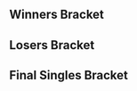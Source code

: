 {{DISPLAYTITLE:Heart of Melee 2: Singles Bracket}}{{SetGame|melee}}
{{tabs static
|name1=Overview
|link1=Heart of Melee/2
|name2=Singles Bracket
|link2=Heart of Melee/2/Singles Bracket
|This=2
}}<!-- Generated with http://tournament-nub.rhcloud.com/toliquipedia name=hogmelee2 -->

==Winners Bracket==
{{64DEWBracketA
|r1m1p1=Professor Pro |r1m1p1flag=gb |r1m1p1score=W |r1m1win=1
|r1m1p2=Bye |r1m1p2flag= |r1m1p2score=-

|r1m2p1=crimsonnight |r1m2p1flag= |r1m2p1score=2 |r1m2win=1
|r1m2p2=syke |r1m2p2flag= |r1m2p2score=0

|r1m3p1=the lengman |r1m3p1flag= |r1m3p1score=W |r1m3win=1
|r1m3p2=Bye |r1m3p2flag= |r1m3p2score=-

|r1m4p1=luigimitsu |r1m4p1flag= |r1m4p1score=W |r1m4win=1
|r1m4p2=Bye |r1m4p2flag= |r1m4p2score=-

|r1m5p1=Manyula |r1m5p1flag=gb |r1m5p1score=W |r1m5win=1
|r1m5p2=Bye |r1m5p2flag= |r1m5p2score=-

|r1m6p1=goose |r1m6p1flag= |r1m6p1score=W |r1m6win=1
|r1m6p2=Bye |r1m6p2flag= |r1m6p2score=-

|r1m7p1=CCC |r1m7p1flag= |r1m7p1score=W |r1m7win=1
|r1m7p2=Bye |r1m7p2flag= |r1m7p2score=-

|r1m8p1=kabs |r1m8p1flag= |r1m8p1score=W |r1m8win=1
|r1m8p2=Bye |r1m8p2flag= |r1m8p2score=-

|r1m9p1=BrTarolg |r1m9p1flag=gb |r1m9p1score=W |r1m9win=1
|r1m9p2=Bye |r1m9p2flag= |r1m9p2score=-

|r1m10p1=estate |r1m10p1flag= |r1m10p1score=0 |r1m10win=2
|r1m10p2=olive |r1m10p2flag= |r1m10p2score=2

|r1m11p1=moogled |r1m11p1flag= |r1m11p1score=W |r1m11win=1
|r1m11p2=Bye |r1m11p2flag= |r1m11p2score=-

|r1m12p1=ceridor |r1m12p1flag= |r1m12p1score=W |r1m12win=1
|r1m12p2=Bye |r1m12p2flag= |r1m12p2score=-

|r1m13p1=Unreal |r1m13p1flag=gb |r1m13p1score=W |r1m13win=1
|r1m13p2=Bye |r1m13p2flag= |r1m13p2score=-

|r1m14p1=slom |r1m14p1flag= |r1m14p1score=2 |r1m14win=1
|r1m14p2=pyrokid sosa |r1m14p2flag= |r1m14p2score=0

|r1m15p1=dbz |r1m15p1flag=gb |r1m15p1score=W |r1m15win=1
|r1m15p2=Bye |r1m15p2flag= |r1m15p2score=-

|r1m16p1=CPT nebula |r1m16p1flag= |r1m16p1score=W |r1m16win=1
|r1m16p2=Bye |r1m16p2flag= |r1m16p2score=-

|r1m17p1=Mahie |r1m17p1flag=fr |r1m17p1score=W |r1m17win=1
|r1m17p2=Bye |r1m17p2flag= |r1m17p2score=-

|r1m18p1=Goldie |r1m18p1flag= |r1m18p1score=2 |r1m18win=1
|r1m18p2=nemz |r1m18p2flag= |r1m18p2score=0

|r1m19p1=draz |r1m19p1flag= |r1m19p1score=W |r1m19win=1
|r1m19p2=Bye |r1m19p2flag= |r1m19p2score=-

|r1m20p1=egg Mr toothbrush |r1m20p1flag= |r1m20p1score=W |r1m20win=1
|r1m20p2=Bye |r1m20p2flag= |r1m20p2score=-

|r1m21p1=Shufu |r1m21p1flag=gb |r1m21p1score=W |r1m21win=1
|r1m21p2=Bye |r1m21p2flag= |r1m21p2score=-

|r1m22p1=8bit gentleman |r1m22p1flag= |r1m22p1score=W |r1m22win=1
|r1m22p2=Bye |r1m22p2flag= |r1m22p2score=-

|r1m23p1=egg bap |r1m23p1flag= |r1m23p1score=W |r1m23win=1
|r1m23p2=Bye |r1m23p2flag= |r1m23p2score=-

|r1m24p1=mordo |r1m24p1flag= |r1m24p1score=W |r1m24win=1
|r1m24p2=Bye |r1m24p2flag= |r1m24p2score=-

|r1m25p1=Dev |r1m25p1flag=se |r1m25p1score=W |r1m25win=1
|r1m25p2=Bye |r1m25p2flag= |r1m25p2score=-

|r1m26p1=doozy |r1m26p1flag= |r1m26p1score=1 |r1m26win=2
|r1m26p2=poohbah |r1m26p2flag= |r1m26p2score=2

|r1m27p1=JMG |r1m27p1flag=gb |r1m27p1score=W |r1m27win=1
|r1m27p2=Bye |r1m27p2flag= |r1m27p2score=-

|r1m28p1=tubbi |r1m28p1flag= |r1m28p1score=W |r1m28win=1
|r1m28p2=Bye |r1m28p2flag= |r1m28p2score=-

|r1m29p1=J3ly |r1m29p1flag=gb |r1m29p1score=W |r1m29win=1
|r1m29p2=Bye |r1m29p2flag= |r1m29p2score=-

|r1m30p1=chub |r1m30p1flag= |r1m30p1score=W |r1m30win=1
|r1m30p2=Bye |r1m30p2flag= |r1m30p2score=-

|r1m31p1=Bumbleboo22) |r1m31p1flag= |r1m31p1score=W |r1m31win=1
|r1m31p2=Bye |r1m31p2flag= |r1m31p2score=-

|r1m32p1=2k12 |r1m32p1flag= |r1m32p1score=W |r1m32win=1
|r1m32p2=Bye |r1m32p2flag= |r1m32p2score=-

|r2m1p1=Professor Pro |r2m1p1flag=gb |r2m1p1score=2 |r2m1win=1
|r2m1p2=crimsonnight |r2m1p2flag= |r2m1p2score=0

|r2m2p1=the lengman |r2m2p1flag= |r2m2p1score=1 |r2m2win=2
|r2m2p2=luigimitsu |r2m2p2flag= |r2m2p2score=2

|r2m3p1=Manyula |r2m3p1flag=gb |r2m3p1score=2 |r2m3win=1
|r2m3p2=goose |r2m3p2flag= |r2m3p2score=0

|r2m4p1=CCC |r2m4p1flag= |r2m4p1score=2 |r2m4win=1
|r2m4p2=kabs |r2m4p2flag= |r2m4p2score=0

|r2m5p1=BrTarolg |r2m5p1flag=gb |r2m5p1score=2 |r2m5win=1
|r2m5p2=olive |r2m5p2flag= |r2m5p2score=0

|r2m6p1=moogled |r2m6p1flag= |r2m6p1score=2 |r2m6win=1
|r2m6p2=ceridor |r2m6p2flag= |r2m6p2score=0

|r2m7p1=Unreal |r2m7p1flag=gb |r2m7p1score=2 |r2m7win=1
|r2m7p2=slom |r2m7p2flag= |r2m7p2score=0

|r2m8p1=dbz |r2m8p1flag=gb |r2m8p1score=2 |r2m8win=1
|r2m8p2=CPT nebula |r2m8p2flag= |r2m8p2score=0

|r2m9p1=Mahie |r2m9p1flag=fr |r2m9p1score=2 |r2m9win=1
|r2m9p2=Goldie |r2m9p2flag= |r2m9p2score=0

|r2m10p1=draz |r2m10p1flag= |r2m10p1score=2 |r2m10win=1
|r2m10p2=egg Mr toothbrush |r2m10p2flag= |r2m10p2score=0

|r2m11p1=Shufu |r2m11p1flag=gb |r2m11p1score=2 |r2m11win=1
|r2m11p2=8bit gentleman |r2m11p2flag= |r2m11p2score=0

|r2m12p1=egg bap |r2m12p1flag= |r2m12p1score=2 |r2m12win=1
|r2m12p2=mordo |r2m12p2flag= |r2m12p2score=0

|r2m13p1=Dev |r2m13p1flag=se |r2m13p1score=2 |r2m13win=1
|r2m13p2=poohbah |r2m13p2flag= |r2m13p2score=0

|r2m14p1=JMG |r2m14p1flag=gb |r2m14p1score=2 |r2m14win=1
|r2m14p2=tubbi |r2m14p2flag= |r2m14p2score=0

|r2m15p1=J3ly |r2m15p1flag=gb |r2m15p1score=2 |r2m15win=1
|r2m15p2=chub |r2m15p2flag= |r2m15p2score=0

|r2m16p1=Bumbleboo22) |r2m16p1flag= |r2m16p1score=2 |r2m16win=1
|r2m16p2=2k12 |r2m16p2flag= |r2m16p2score=0

|r3m1p1=Professor Pro |r3m1p1flag=gb |r3m1p1score=2 |r3m1win=1
|r3m1p2=luigimitsu |r3m1p2flag= |r3m1p2score=0

|r3m2p1=Manyula |r3m2p1flag=gb |r3m2p1score=2 |r3m2win=1
|r3m2p2=CCC |r3m2p2flag= |r3m2p2score=1

|r3m3p1=BrTarolg |r3m3p1flag=gb |r3m3p1score=2 |r3m3win=1
|r3m3p2=moogled |r3m3p2flag= |r3m3p2score=0

|r3m4p1=Unreal |r3m4p1flag=gb |r3m4p1score=2 |r3m4win=1
|r3m4p2=dbz |r3m4p2flag=gb |r3m4p2score=0

|r3m5p1=Mahie |r3m5p1flag=fr |r3m5p1score=2 |r3m5win=1
|r3m5p2=draz |r3m5p2flag= |r3m5p2score=0

|r3m6p1=Shufu |r3m6p1flag=gb |r3m6p1score=2 |r3m6win=1
|r3m6p2=egg bap |r3m6p2flag= |r3m6p2score=0

|r3m7p1=Dev |r3m7p1flag=se |r3m7p1score=2 |r3m7win=1
|r3m7p2=JMG |r3m7p2flag=gb |r3m7p2score=0

|r3m8p1=J3ly |r3m8p1flag=gb |r3m8p1score=0 |r3m8win=2
|r3m8p2=Bumbleboo22) |r3m8p2flag= |r3m8p2score=2

|r4m1p1=Professor Pro |r4m1p1flag=gb |r4m1p1score=2 |r4m1win=1
|r4m1p2=Manyula |r4m1p2flag=gb |r4m1p2score=0

|r4m2p1=BrTarolg |r4m2p1flag=gb |r4m2p1score=2 |r4m2win=1
|r4m2p2=Unreal |r4m2p2flag=gb |r4m2p2score=0

|r4m3p1=Mahie |r4m3p1flag=fr |r4m3p1score=2 |r4m3win=1
|r4m3p2=Shufu |r4m3p2flag=gb |r4m3p2score=0

|r4m4p1=Dev |r4m4p1flag=se |r4m4p1score=2 |r4m4win=1
|r4m4p2=Bumbleboo22) |r4m4p2flag= |r4m4p2score=0

|r5m1p1=Professor Pro |r5m1p1flag=gb |r5m1p1score=2 |r5m1win=1
|r5m1p2=BrTarolg |r5m1p2flag=gb |r5m1p2score=0

|r5m2p1=Mahie |r5m2p1flag=fr |r5m2p1score=2 |r5m2win=1
|r5m2p2=Dev |r5m2p2flag=se |r5m2p2score=0
}}

==Losers Bracket==
{{48DELBracketSmwA
|tourneylink=Heart of Melee/2
|tourneyname=Heart of Melee 2
|l1placement=33-48
|l2placement=25-32
|l3placement=17-24
|l4placement=13-16
|l5placement=9-12
|l6placement=7-8
|l7placement=5-6

|l1m1p1=2k12 |l1m1p1flag= |l1m1p1score=2 |l1m1win=1
|l1m1p2=syke |l1m1p2flag= |l1m1p2score=0

|l1m2p1=chub |l1m2p1flag= |l1m2p1score=W |l1m2win=1
|l1m2p2=Bye |l1m2p2flag= |l1m2p2score=-

|l1m3p1=tubbi |l1m3p1flag= |l1m3p1score=W |l1m3win=1
|l1m3p2=Bye |l1m3p2flag= |l1m3p2score=-

|l1m4p1=poohbah |l1m4p1flag= |l1m4p1score=W |l1m4win=1
|l1m4p2=Bye |l1m4p2flag= |l1m4p2score=-

|l1m5p1=mordo |l1m5p1flag= |l1m5p1score=2 |l1m5win=1
|l1m5p2=estate |l1m5p2flag= |l1m5p2score=0

|l1m6p1=8bit gentleman |l1m6p1flag= |l1m6p1score=W |l1m6win=1
|l1m6p2=Bye |l1m6p2flag= |l1m6p2score=-

|l1m7p1=egg Mr toothbrush |l1m7p1flag= |l1m7p1score=2 |l1m7win=1
|l1m7p2=pyrokid sosa |l1m7p2flag= |l1m7p2score=1

|l1m8p1=Goldie |l1m8p1flag= |l1m8p1score=W |l1m8win=1
|l1m8p2=Bye |l1m8p2flag= |l1m8p2score=-

|l1m9p1=CPT nebula |l1m9p1flag= |l1m9p1score=2 |l1m9win=1
|l1m9p2=nemz |l1m9p2flag= |l1m9p2score=0

|l1m10p1=slom |l1m10p1flag= |l1m10p1score=W |l1m10win=1
|l1m10p2=Bye |l1m10p2flag= |l1m10p2score=-

|l1m11p1=ceridor |l1m11p1flag= |l1m11p1score=W |l1m11win=1
|l1m11p2=Bye |l1m11p2flag= |l1m11p2score=-

|l1m12p1=olive |l1m12p1flag= |l1m12p1score=W |l1m12win=1
|l1m12p2=Bye |l1m12p2flag= |l1m12p2score=-

|l1m13p1=kabs |l1m13p1flag= |l1m13p1score=2 |l1m13win=1
|l1m13p2=doozy |l1m13p2flag= |l1m13p2score=0

|l1m14p1=goose |l1m14p1flag= |l1m14p1score=W |l1m14win=1
|l1m14p2=Bye |l1m14p2flag= |l1m14p2score=-

|l1m15p1=the lengman |l1m15p1flag= |l1m15p1score=W |l1m15win=1
|l1m15p2=Bye |l1m15p2flag= |l1m15p2score=-

|l1m16p1=crimsonnight |l1m16p1flag= |l1m16p1score=W |l1m16win=1
|l1m16p2=Bye |l1m16p2flag= |l1m16p2score=-

|l2m1p1=2k12 |l2m1p1flag= |l2m1p1score=2 |l2m1win=1
|l2m1p2=chub |l2m1p2flag= |l2m1p2score=0

|l2m2p1=tubbi |l2m2p1flag= |l2m2p1score=2 |l2m2win=1
|l2m2p2=poohbah |l2m2p2flag= |l2m2p2score=0

|l2m3p1=mordo |l2m3p1flag= |l2m3p1score=0 |l2m3win=2
|l2m3p2=8bit gentleman |l2m3p2flag= |l2m3p2score=2

|l2m4p1=egg Mr toothbrush |l2m4p1flag= |l2m4p1score=2 |l2m4win=1
|l2m4p2=Goldie |l2m4p2flag= |l2m4p2score=0

|l2m5p1=CPT nebula |l2m5p1flag= |l2m5p1score=2 |l2m5win=1
|l2m5p2=slom |l2m5p2flag= |l2m5p2score=0

|l2m6p1=ceridor |l2m6p1flag= |l2m6p1score=2 |l2m6win=1
|l2m6p2=olive |l2m6p2flag= |l2m6p2score=0

|l2m7p1=kabs |l2m7p1flag= |l2m7p1score=2 |l2m7win=1
|l2m7p2=goose |l2m7p2flag= |l2m7p2score=0

|l2m8p1=the lengman |l2m8p1flag= |l2m8p1score=2 |l2m8win=1
|l2m8p2=crimsonnight |l2m8p2flag= |l2m8p2score=0

|l3m1p1=dbz |l3m1p1flag=gb |l3m1p1score=2 |l3m1win=1
|l3m1p2=2k12 |l3m1p2flag= |l3m1p2score=0

|l3m2p1=moogled |l3m2p1flag= |l3m2p1score=2 |l3m2win=1
|l3m2p2=tubbi |l3m2p2flag= |l3m2p2score=0

|l3m3p1=CCC |l3m3p1flag= |l3m3p1score=2 |l3m3win=1
|l3m3p2=8bit gentleman |l3m3p2flag= |l3m3p2score=0

|l3m4p1=luigimitsu |l3m4p1flag= |l3m4p1score=2 |l3m4win=1
|l3m4p2=egg Mr toothbrush |l3m4p2flag= |l3m4p2score=0

|l3m5p1=J3ly |l3m5p1flag=gb |l3m5p1score=1 |l3m5win=2
|l3m5p2=CPT nebula |l3m5p2flag= |l3m5p2score=2

|l3m6p1=JMG |l3m6p1flag=gb |l3m6p1score=2 |l3m6win=1
|l3m6p2=ceridor |l3m6p2flag= |l3m6p2score=0

|l3m7p1=egg bap |l3m7p1flag= |l3m7p1score=2 |l3m7win=1
|l3m7p2=kabs |l3m7p2flag= |l3m7p2score=0

|l3m8p1=draz |l3m8p1flag= |l3m8p1score=0 |l3m8win=2
|l3m8p2=the lengman |l3m8p2flag= |l3m8p2score=2

|l4m1p1=dbz |l4m1p1flag=gb |l4m1p1score=2 |l4m1win=1
|l4m1p2=moogled |l4m1p2flag= |l4m1p2score=0

|l4m2p1=CCC |l4m2p1flag= |l4m2p1score=1 |l4m2win=2
|l4m2p2=luigimitsu |l4m2p2flag= |l4m2p2score=2

|l4m3p1=CPT nebula |l4m3p1flag= |l4m3p1score=1 |l4m3win=2
|l4m3p2=JMG |l4m3p2flag=gb |l4m3p2score=2

|l4m4p1=egg bap |l4m4p1flag= |l4m4p1score=2 |l4m4win=1
|l4m4p2=the lengman |l4m4p2flag= |l4m4p2score=0

|l5m1p1=Shufu |l5m1p1flag=gb |l5m1p1score=0 |l5m1win=2
|l5m1p2=dbz |l5m1p2flag=gb |l5m1p2score=2

|l5m2p1=Bumbleboo22) |l5m2p1flag= |l5m2p1score=2 |l5m2win=1
|l5m2p2=luigimitsu |l5m2p2flag= |l5m2p2score=1

|l5m3p1=Manyula |l5m3p1flag=gb |l5m3p1score=2 |l5m3win=1
|l5m3p2=JMG |l5m3p2flag=gb |l5m3p2score=1

|l5m4p1=Unreal |l5m4p1flag=gb |l5m4p1score=3 |l5m4win=1
|l5m4p2=egg bap |l5m4p2flag= |l5m4p2score=2

|l6m1p1=dbz |l6m1p1flag=gb |l6m1p1score=2 |l6m1win=1
|l6m1p2=Bumbleboo22) |l6m1p2flag= |l6m1p2score=0

|l6m2p1=Manyula |l6m2p1flag=gb |l6m2p1score=0 |l6m2win=2
|l6m2p2=Unreal |l6m2p2flag=gb |l6m2p2score=2

|l7m1p1=BrTarolg |l7m1p1flag=gb |l7m1p1score=2 |l7m1win=2
|l7m1p2=dbz |l7m1p2flag= |l7m1p2score=3

|l7m2p1=Dev |l7m2p1flag=se |l7m2p1score=2 |l7m2win=1
|l7m2p2=Unreal |l7m2p2flag=gb |l7m2p2score=0
}}
<onlyinclude>
==Final Singles Bracket==
{{DEFinalSmwBracket
|tourneylink=Heart of Melee/2
|tourneyname=Heart of Melee 2
|l1placement=4
|r2placement=3
|r3loserplacement=2
|r3winnerplacement=1
|export_score=true

<!-- FROM WINNERS -->
|r1m1p1=Professor Pro |r1m1p1flag= gb|r1m1p1score=3 |r1m1win=1
|r1m1p2=Mahie |r1m1p2flag=fr |r1m1p2score=2

<!-- FROM LOSERS -->
|l1m1p1=dbz |l1m1p1flag= gb|l1m1p1score=0 |l1m1win=2
|l1m1p2=Dev |l1m1p2flag=se |l1m1p2score=3

<!-- LOSERS FINALS -->
|r2m1p1=Mahie |r2m1p1flag=fr |r2m1p1score=2 |r2m1win=1
|r2m1p2=Dev |r2m1p2flag=se |r2m1p2score=0

<!-- GRAND FINALS -->
|r3m1p1=Professor Pro |r3m1p1flag=gb |r3m1p1score=3 |r3m1win=1
|r3m1p2=Mahie |r3m1p2flag=fr |r3m1p2score=2
}}
</onlyinclude>
